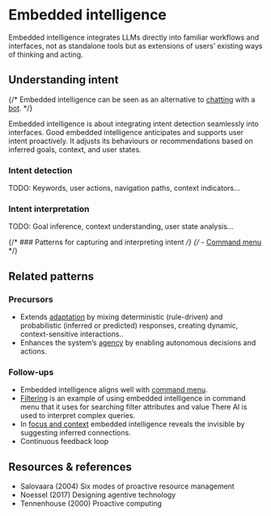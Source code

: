 
<Meta title='Patterns/Intelligence/Embedded Intelligence*' />

# Embedded intelligence

Embedded intelligence integrates LLMs directly into familiar workflows and interfaces, not as standalone tools but as extensions of users’ existing ways of thinking and acting.

## Understanding intent

{/* Embedded intelligence can be seen as an alternative to [chatting](../?path=/docs/compositions-messaging--docs) with a [bot](../?path=/docs/patterns-bot--docs). */}

Embedded intelligence is about integrating intent detection seamlessly into interfaces. Good embedded intelligence anticipates and supports user intent proactively. It adjusts its behaviours or recommendations based on inferred goals, context, and user states.

### Intent detection

TODO: Keywords, user actions, navigation paths, context indicators...

### Intent interpretation

TODO: Goal inference, context understanding, user state analysis...

{/* ### Patterns for capturing and interpreting intent */}
{/* - [Command menu](../?path=/docs/compositions-command-menu--docs) */}

## Related patterns

### Precursors

- Extends [adaptation](../?path=/docs/foundations-adaptation--docs) by mixing deterministic (rule-driven) and probabilistic (inferred or predicted) responses, creating dynamic, context-sensitive interactions..
- Enhances the system’s [agency](../?path=/docs/foundations-agency--docs) by enabling autonomous decisions and actions.

### Follow-ups

- Embedded intelligence aligns well with [command menu](../?path=/docs/compositions-command-menu--docs).
- [Filtering](../?path=/docs/patterns-filtering--docs) is an example of using embedded intelligence in command menu that it uses for searching filter attributes and value There AI is used to interpret complex queries.
- In [focus and context](../?path=/docs/patterns-focus-and-context--docs) embedded intelligence reveals the invisible by suggesting inferred connections.
- Continuous feedback loop

## Resources & references

- Salovaara (2004) Six modes of proactive resource management
- Noessel (2017) Designing agentive technology
- Tennenhouse (2000) Proactive computing